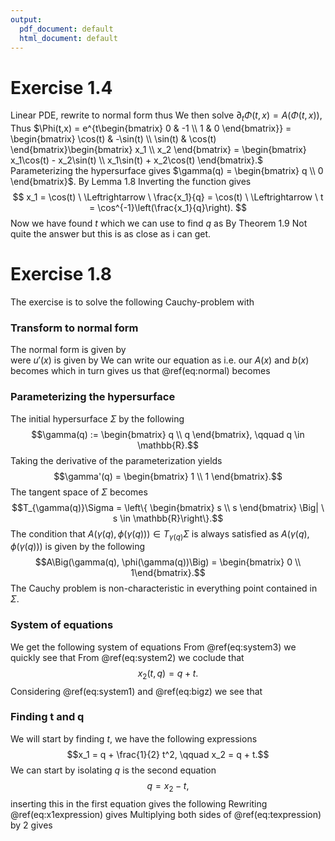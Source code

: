 ```yaml
---
output:
  pdf_document: default
  html_document: default
---
```

# Exercise 1.4

Linear PDE, rewrite to normal form
\begin{align*}
  \nabla u(x) \begin{bmatrix} -x_2 \\ x_1 \end{bmatrix} - u(x) = 0
\end{align*}
thus
\begin{align*}
  A(x) = \begin{bmatrix} -x_2 \\ x_1 \end{bmatrix}, \quad b(x) = -1, \quad f(x) = 0.
\end{align*}
We then solve $\partial_t\Phi(t,x) = A(\Phi(t,x))$,
\begin{align*}
  \varphi_1'(t) = -\varphi_2(t), \quad \varphi_1(0) = x_1 \\
  \varphi_2'(t) = -\varphi_1(t), \quad \varphi_2(0) = x_2.
\end{align*}
Thus $\Phi(t,x) = e^{t\begin{bmatrix} 0 & -1 \\ 1 & 0 \end{bmatrix}} = \begin{bmatrix} \cos(t) & -\sin(t) \\ \sin(t) & \cos(t) \end{bmatrix}\begin{bmatrix} x_1 \\ x_2 \end{bmatrix} = \begin{bmatrix} x_1\cos(t) - x_2\sin(t) \\ x_1\sin(t) + x_2\cos(t) \end{bmatrix}.$
Parameterizing the hypersurface gives $\gamma(q) = \begin{bmatrix} q \\ 0 \end{bmatrix}$.
By Lemma 1.8
\begin{align*}
  X(t,q) = \Phi(t,\gamma(q)) = \begin{bmatrix} q\sin(t) \\ q\cos(t) \end{bmatrix}.
\end{align*}
Inverting the function gives
$$
  x_1 = \cos(t) \ \Leftrightarrow \ \frac{x_1}{q} = \cos(t) \ \Leftrightarrow \ t = \cos^{-1}\left(\frac{x_1}{q}\right).
$$
Now we have found $t$ which we can use to find $q$ as
\begin{align*}
  x_2 &= q\sin(t) \\
  &= q\sin\left(\cos^{-1}\left(\frac{x_1}{q}\right)\right) \\
  &= q\sqrt{1 - \frac{x_1^2}{q^2}} \\
  x_2^2 &= q^2 - x_1^2 \\
  q^2 &= x_1^2 + x_2^2 \\
  q &= \sqrt{x_1^2 + x_2^2} \\
  &= \| x \|.
\end{align*}
By Theorem 1.9
\begin{align*}
  Z(\psi) &= g(\| x \|)e^{-\int_0^{\cos^-1(x_1/\| x \|)}-1 \ \text{d}s} \\
  &= g(\| x \|)e^{\cos^-1(x_1/\| x \|)}.
\end{align*}
Not quite the answer but this is as close as i can get.


# Exercise 1.8
The exercise is to solve the following Cauchy-problem
\begin{align}
  u(x) \partial_1 u(x) + \partial_2 u(x) = 1, 
  \qquad x \in \mathbb{R}^2, 
  \ u(q,q) = 0, \ q \in \mathbb{R} 
\end{align}
with
\begin{align}
  \Sigma = \left\{ (q,q) \ | \ q \in \mathbb{R} \right\}
\end{align}
 
### Transform to normal form
The normal form is given by  
\begin{align}
  u'(x) A(x) + b(x) u(x) = f(x), \qquad x \in \Omega
  (\#eq:normal)
\end{align}
were $u'(x)$ is given by
\begin{align}
  u'(x) = \left[ \partial_1 u(x) \ \ldots \ \partial_d u(x) \right]
\end{align}
We can write our equation as
\begin{align}
  \left[ \partial_1 u(x) \ \partial_2 u(x) \right] 
  \begin{bmatrix}
    u(x) \\
    1
  \end{bmatrix}
  = 1
\end{align}
i.e. our $A(x)$ and $b(x)$ becomes
\begin{align}
  A(x) = \begin{bmatrix} u(x) \\ 1 \end{bmatrix}, \qquad
  b(x) = 1
\end{align}
which in turn gives us that \@ref(eq:normal) becomes
\begin{align}
  \nabla u(x) A(x,z) = 1
\end{align}

### Parameterizing the hypersurface
The initial hypersurface $\Sigma$ by the following
$$\gamma(q) := \begin{bmatrix} q \\ q \end{bmatrix}, \qquad q \in \mathbb{R}.$$
Taking the derivative of the parameterization yields
$$\gamma'(q) = \begin{bmatrix} 1 \\ 1 \end{bmatrix}.$$
The tangent space of $\Sigma$ becomes
$$T_{\gamma(q)}\Sigma = \left\{ \begin{bmatrix} s \\ s \end{bmatrix} \Big| \ s \in \mathbb{R}\right\}.$$
The condition that $A\Big(\gamma(q), \phi(\gamma(q))\Big) \in T_{\gamma(q)}\Sigma$ is always satisfied as $A\Big(\gamma(q), \phi(\gamma(q))\Big)$ is given by the following
$$A\Big(\gamma(q), \phi(\gamma(q))\Big) = \begin{bmatrix} 0 \\ 1\end{bmatrix}.$$
The Cauchy problem is non-characteristic in everything point contained in $\Sigma$.

### System of equations
We get the following system of equations
\begin{align}
  \partial_t x_1(t,q) &= Z(t,q) \quad&&, \ x_1(0,q) = q (\#eq:system1) \\
  \partial_t x_2(t,q) &= 1 \quad&&, \ x_2(0,q) = q (\#eq:system2) \\
  \partial_t Z(t,q) &= 1 \quad&&, \ Z(0,q) = 0 (\#eq:system3)
\end{align}
From \@ref(eq:system3) we quickly see that 
\begin{align} 
  Z(t,q) = t. (\#eq:bigz)
\end{align}
From \@ref(eq:system2) we coclude that
$$x_2(t,q) = q + t.$$
Considering \@ref(eq:system1) and \@ref(eq:bigz) we see that
\begin{align}
  x_1(t,q) &= q + \int_0^t s \ ds \\
  &= q + \frac{1}{2} t^2.
\end{align}

### Finding t and q
We will start by finding $t$, we have the following expressions
$$x_1 = q + \frac{1}{2} t^2, \qquad x_2 = q + t.$$
We can start by isolating $q$ is the second equation
$$q = x_2 - t,$$
inserting this in the first equation gives the following
\begin{align}
  x_1 &= q + \frac{1}{2} t^2 \\
  &= x_2 - t + \frac{1}{2} t^2 (\#eq:x1expression)
\end{align}
Rewriting \@ref(eq:x1expression) gives
\begin{align}
  x_1 - x_2 + \frac{1}{2} = \frac{1}{2}\underbrace{\left(t^2 - 2t + 1\right)}_{(t - 1)^2}(\#eq:texpression)
\end{align}
Multiplying both sides of \@ref(eq:texpression) by $2$ gives
\begin{align}
  (t - 1)^2 &= 2x_1 - 2x_2 + 1 \\
  t - 1 &= \pm\sqrt{2x_1 - 2x_2 + 1} \\
  t &= 1 \pm\sqrt{2x_1 - 2x_2 + 1} (\#eq:psi1)
\end{align}
